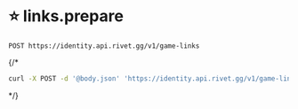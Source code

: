# ⭐️ links.prepare
```
POST https://identity.api.rivet.gg/v1/game-links
```


{/*<RequestExample>
```bash curl
curl -X POST -d '@body.json' 'https://identity.api.rivet.gg/v1/game-links'
```
</RequestExample>*/}

